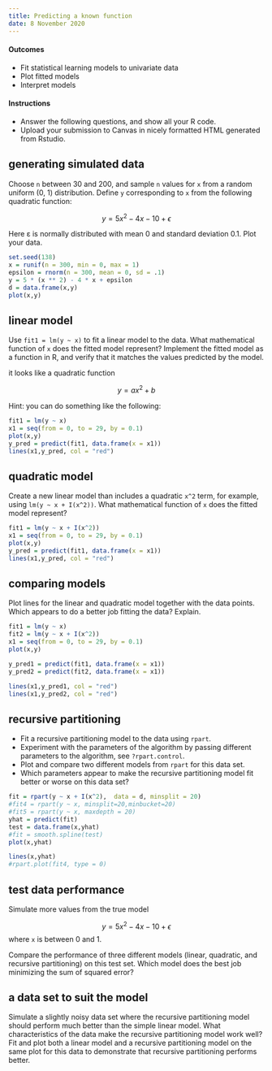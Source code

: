 ```yaml
---
title: Predicting a known function
date: 8 November 2020
---
```


#### Outcomes

- Fit statistical learning models to univariate data
- Plot fitted models
- Interpret models


#### Instructions

- Answer the following questions, and show all your R code.
- Upload your submission to Canvas in nicely formatted HTML generated from Rstudio.


## generating simulated data

Choose `n` between 30 and 200, and sample `n` values for `x` from a random uniform (0, 1) distribution.
Define `y` corresponding to `x` from the following quadratic function:

$$
y = 5x^2 - 4x - 10 + \epsilon
$$

Here ε is normally distributed with mean 0 and standard deviation 0.1.
Plot your data.

```r
set.seed(138)
x = runif(n = 300, min = 0, max = 1)
epsilon = rnorm(n = 300, mean = 0, sd = .1)
y = 5 * (x ** 2) - 4 * x + epsilon
d = data.frame(x,y)
plot(x,y)
```

## linear model

Use `fit1 = lm(y ~ x)` to fit a linear model to the data.
What mathematical function of `x` does the fitted model represent?
Implement the fitted model as a function in R, and verify that it matches the values predicted by the model.

it looks like a quadratic function

$$
y = ax^2 + b
$$

Hint: you can do something like the following:
```r
fit1 = lm(y ~ x)
x1 = seq(from = 0, to = 29, by = 0.1)
plot(x,y)
y_pred = predict(fit1, data.frame(x = x1))
lines(x1,y_pred, col = "red")
```


## quadratic model

Create a new linear model than includes a quadratic `x^2` term, for example, using `lm(y ~ x + I(x^2))`.
What mathematical function of `x` does the fitted model represent?

```r
fit1 = lm(y ~ x + I(x^2))
x1 = seq(from = 0, to = 29, by = 0.1)
plot(x,y)
y_pred = predict(fit1, data.frame(x = x1))
lines(x1,y_pred, col = "red")
```



## comparing models

Plot lines for the linear and quadratic model together with the data points.
Which appears to do a better job fitting the data?
Explain.

```r
fit1 = lm(y ~ x)
fit2 = lm(y ~ x + I(x^2))
x1 = seq(from = 0, to = 29, by = 0.1)
plot(x,y)

y_pred1 = predict(fit1, data.frame(x = x1))
y_pred2 = predict(fit2, data.frame(x = x1))

lines(x1,y_pred1, col = "red")
lines(x1,y_pred2, col = "red")
```

## recursive partitioning

- Fit a recursive partitioning model to the data using `rpart`.
- Experiment with the parameters of the algorithm by passing different parameters to the algorithm, see `?rpart.control`.
- Plot and compare two different models from `rpart` for this data set.
- Which parameters appear to make the recursive partitioning model fit better or worse on this data set?

```r
fit = rpart(y ~ x + I(x^2),  data = d, minsplit = 20)
#fit4 = rpart(y ~ x, minsplit=20,minbucket=20)
#fit5 = rpart(y ~ x, maxdepth = 20)
yhat = predict(fit)
test = data.frame(x,yhat)
#fit = smooth.spline(test)
plot(x,yhat)

lines(x,yhat)
#rpart.plot(fit4, type = 0)

```



## test data performance

Simulate more values from the true model

$$
y = 5x^2 - 4x - 10 + \epsilon
$$
where `x` is between 0 and 1.

Compare the performance of three different models (linear, quadratic, and recursive partitioning) on this test set.
Which model does the best job minimizing the sum of squared error?


## a data set to suit the model

Simulate a slightly noisy data set where the recursive partitioning model should perform much better than the simple linear model.
What characteristics of the data make the recursive partitioning model work well?
Fit and plot both a linear model and a recursive partitioning model on the same plot for this data to demonstrate that recursive partitioning performs better.
